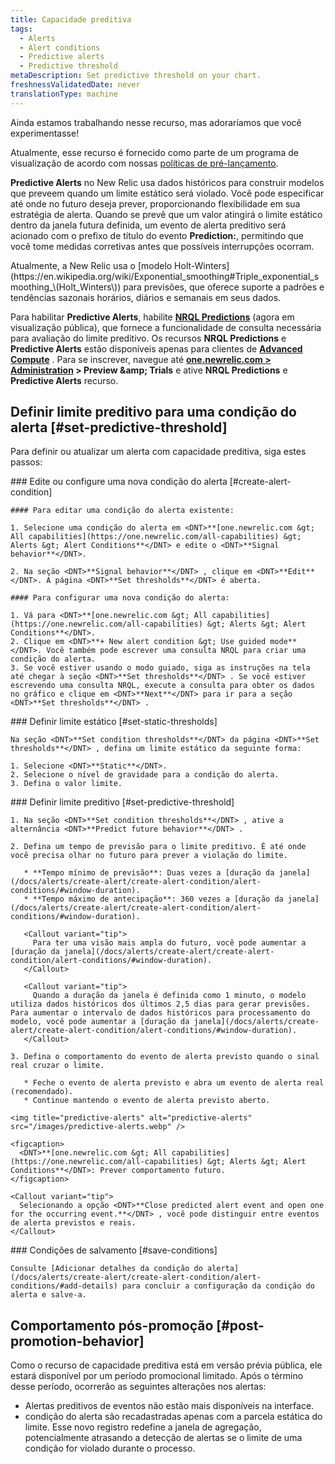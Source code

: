 ```yaml
---
title: Capacidade preditiva
tags:
  - Alerts
  - Alert conditions
  - Predictive alerts
  - Predictive threshold
metaDescription: Set predictive threshold on your chart.
freshnessValidatedDate: never
translationType: machine
---
```


<Callout title="visualização">
  Ainda estamos trabalhando nesse recurso, mas adoraríamos que você experimentasse!

  Atualmente, esse recurso é fornecido como parte de um programa de visualização de acordo com nossas [políticas de pré-lançamento](/docs/licenses/license-information/referenced-policies/new-relic-pre-release-policy).
</Callout>

<DNT>**Predictive Alerts**</DNT> no New Relic usa dados históricos para construir modelos que preveem quando um limite estático será violado. Você pode especificar até onde no futuro deseja prever, proporcionando flexibilidade em sua estratégia de alerta. Quando se prevê que um valor atingirá o limite estático dentro da janela futura definida, um evento de alerta preditivo será acionado com o prefixo de título do evento <DNT>**Prediction:**</DNT>, permitindo que você tome medidas corretivas antes que possíveis interrupções ocorram.

<Callout variant="tip">
  Atualmente, a New Relic usa o [modelo Holt-Winters](https://en.wikipedia.org/wiki/Exponential_smoothing#Triple_exponential_smoothing_\(Holt_Winters\)) para previsões, que oferece suporte a padrões e tendências sazonais horários, diários e semanais em seus dados.
</Callout>

Para habilitar <DNT>**Predictive Alerts**</DNT>, habilite <DNT>**[NRQL Predictions](/docs/query-your-data/explore-query-data/use-charts/nrql-predictions)**</DNT> (agora em visualização pública), que fornece a funcionalidade de consulta necessária para avaliação do limite preditivo. Os recursos <DNT>**NRQL Predictions**</DNT> e <DNT>**Predictive Alerts**</DNT> estão disponíveis apenas para clientes de **[Advanced Compute](https://newrelic.com/pricing/compute#pricing_plan-compute)** . Para se inscrever, navegue até <DNT>**[one.newrelic.com &gt; Administration](https://one.newrelic.com/admin-portal) &gt; Preview &amp;amp; Trials**</DNT> e ative <DNT>**NRQL Predictions**</DNT> e <DNT>**Predictive Alerts**</DNT> recurso.

## Definir limite preditivo para uma condição do alerta [#set-predictive-threshold]

Para definir ou atualizar um alerta com capacidade preditiva, siga estes passos:

<Steps>
  <Step>
    ### Edite ou configure uma nova condição do alerta [#create-alert-condition]

    #### Para editar uma condição do alerta existente:

    1. Selecione uma condição do alerta em <DNT>**[one.newrelic.com &gt; All capabilities](https://one.newrelic.com/all-capabilities) &gt; Alerts &gt; Alert Conditions**</DNT> e edite o <DNT>**Signal behavior**</DNT>.

    2. Na seção <DNT>**Signal behavior**</DNT> , clique em <DNT>**Edit**</DNT>. A página <DNT>**Set thresholds**</DNT> é aberta.

    #### Para configurar uma nova condição do alerta:

    1. Vá para <DNT>**[one.newrelic.com &gt; All capabilities](https://one.newrelic.com/all-capabilities) &gt; Alerts &gt; Alert Conditions**</DNT>.
    2. Clique em <DNT>**+ New alert condition &gt; Use guided mode**</DNT>. Você também pode escrever uma consulta NRQL para criar uma condição do alerta.
    3. Se você estiver usando o modo guiado, siga as instruções na tela até chegar à seção <DNT>**Set thresholds**</DNT> . Se você estiver escrevendo uma consulta NRQL, execute a consulta para obter os dados no gráfico e clique em <DNT>**Next**</DNT> para ir para a seção <DNT>**Set thresholds**</DNT> .
  </Step>

  <Step>
    ### Definir limite estático [#set-static-thresholds]

    Na seção <DNT>**Set condition thresholds**</DNT> da página <DNT>**Set thresholds**</DNT> , defina um limite estático da seguinte forma:

    1. Selecione <DNT>**Static**</DNT>.
    2. Selecione o nível de gravidade para a condição do alerta.
    3. Defina o valor limite.
  </Step>

  <Step>
    ### Definir limite preditivo [#set-predictive-threshold]

    1. Na seção <DNT>**Set condition thresholds**</DNT> , ative a alternância <DNT>**Predict future behavior**</DNT> .

    2. Defina um tempo de previsão para o limite preditivo. É até onde você precisa olhar no futuro para prever a violação do limite.

       * **Tempo mínimo de previsão**: Duas vezes a [duração da janela](/docs/alerts/create-alert/create-alert-condition/alert-conditions/#window-duration).
       * **Tempo máximo de antecipação**: 360 vezes a [duração da janela](/docs/alerts/create-alert/create-alert-condition/alert-conditions/#window-duration).

       <Callout variant="tip">
         Para ter uma visão mais ampla do futuro, você pode aumentar a [duração da janela](/docs/alerts/create-alert/create-alert-condition/alert-conditions/#window-duration).
       </Callout>

       <Callout variant="tip">
         Quando a duração da janela é definida como 1 minuto, o modelo utiliza dados históricos dos últimos 2,5 dias para gerar previsões. Para aumentar o intervalo de dados históricos para processamento do modelo, você pode aumentar a [duração da janela](/docs/alerts/create-alert/create-alert-condition/alert-conditions/#window-duration).
       </Callout>

    3. Defina o comportamento do evento de alerta previsto quando o sinal real cruzar o limite.

       * Feche o evento de alerta previsto e abra um evento de alerta real (recomendado).
       * Continue mantendo o evento de alerta previsto aberto.

    <img title="predictive-alerts" alt="predictive-alerts" src="/images/predictive-alerts.webp" />

    <figcaption>
      <DNT>**[one.newrelic.com &gt; All capabilities](https://one.newrelic.com/all-capabilities) &gt; Alerts &gt; Alert Conditions**</DNT>: Prever comportamento futuro.
    </figcaption>

    <Callout variant="tip">
      Selecionando a opção <DNT>**Close predicted alert event and open one for the occurring event.**</DNT> , você pode distinguir entre eventos de alerta previstos e reais.
    </Callout>
  </Step>

  <Step>
    ### Condições de salvamento [#save-conditions]

    Consulte [Adicionar detalhes da condição do alerta](/docs/alerts/create-alert/create-alert-condition/alert-conditions/#add-details) para concluir a configuração da condição do alerta e salve-a.
  </Step>
</Steps>

## Comportamento pós-promoção [#post-promotion-behavior]

Como o recurso de capacidade preditiva está em versão prévia pública, ele estará disponível por um período promocional limitado. Após o término desse período, ocorrerão as seguintes alterações nos alertas:

* Alertas preditivos de eventos não estão mais disponíveis na interface.
* condição do alerta são recadastradas apenas com a parcela estática do limite. Esse novo registro redefine a janela de agregação, potencialmente atrasando a detecção de alertas se o limite de uma condição for violado durante o processo.